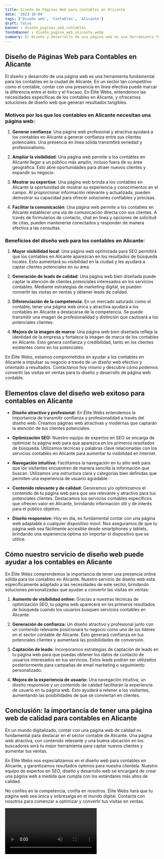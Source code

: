 ```yaml
---
title: Diseño de Páginas Web para Contables en Alicante
date: '2023-10-04'
tags: ['Diseño web', 'Contables', 'Alicante']
draft: false
banner : diseño_paginas_web_contables
fondoBanner : diseño_pagina_web_alicante.webp
summary: El diseño y desarrollo de una página web es una herramienta fundamental para los contables en la ciudad de Alicante. En un sector tan competitivo como el contable, contar con una presencia en línea efectiva puede marcar la diferencia entre el éxito y el fracaso. En Élite Webs, entendemos las necesidades específicas de los contables en Alicante, y ofrecemos soluciones de diseño web que generan resultados tangibles.
---
```


## Diseño de Páginas Web para Contables en Alicante

El diseño y desarrollo de una página web es una herramienta fundamental para los contables en la ciudad de Alicante. En un sector tan competitivo como el contable, contar con una presencia en línea efectiva puede marcar la diferencia entre el éxito y el fracaso. En Élite Webs, entendemos las necesidades específicas de los contables en Alicante, y ofrecemos soluciones de diseño web que generan resultados tangibles.

### Motivos por los que los contables en Alicante necesitan una página web:

1. **Generar confianza**: Una página web profesional y atractiva ayudará a los contables en Alicante a generar confianza entre sus clientes potenciales. Una presencia en línea sólida transmitirá seriedad y profesionalismo.

2. **Ampliar la visibilidad**: Una página web permite a los contables en Alicante llegar a un público más amplio, incluso fuera de su área geográfica. Esto abre oportunidades para atraer nuevos clientes y expandir su negocio.

3. **Mostrar su expertise**: Una página web brinda a los contables en Alicante la oportunidad de mostrar su experiencia y conocimientos en el campo. Al proporcionar información relevante y actualizada, pueden demostrar su capacidad para ofrecer soluciones confiables y precisas.

4. **Facilitar la comunicación**: Una página web permite a los contables en Alicante establecer una vía de comunicación directa con sus clientes. A través de formularios de contacto, chat en línea y opciones de solicitud de citas, pueden mantenerse conectados y responder de manera efectiva a las consultas.

### Beneficios del diseño web para los contables en Alicante:

1. **Mayor visibilidad local**: Una página web optimizada para SEO permitirá que los contables en Alicante aparezcan en los resultados de búsqueda locales. Esto aumentará su visibilidad en la ciudad y les ayudará a captar clientes potenciales en su área.

2. **Generación de leads de calidad**: Una página web bien diseñada puede captar la atención de clientes potenciales interesados en los servicios contables. Mediante estrategias de marketing digital, se pueden convertir las visitas en ventas y obtener leads de calidad.

3. **Diferenciación de la competencia**: En un mercado saturado como el contable, tener una página web única y atractiva ayudará a los contables en Alicante a destacarse de la competencia. Se puede transmitir una imagen de profesionalidad y distinción que cautivará a los potenciales clientes.

4. **Mejora de la imagen de marca**: Una página web bien diseñada refleja la identidad de la empresa y fortalece la imagen de marca de los contables en Alicante. Esto genera confianza y credibilidad, tanto en los clientes existentes como en los potenciales.

En Élite Webs, estamos comprometidos en ayudar a los contables en Alicante a impulsar su negocio a través de un diseño web efectivo y orientado a resultados. Contáctanos hoy mismo y descubre cómo podemos convertir las visitas en ventas para tu diseño y desarrollo de página web contable.

<GifSeo />

<Cta />

## Elementos clave del diseño web exitoso para contables en Alicante

- **Diseño atractivo y profesional:** En Élite Webs entendemos la importancia de transmitir confianza y profesionalidad a través del diseño web. Creamos páginas web atractivas y modernas que captarán la atención de tus clientes potenciales.

- **Optimización SEO:** Nuestro equipo de expertos en SEO se encarga de optimizar tu página web para que aparezca en los primeros resultados de búsqueda. Utilizamos técnicas y palabras clave relacionadas con los servicios contables en Alicante para aumentar tu visibilidad en Internet.

- **Navegación intuitiva:** Facilitamos la navegación en tu sitio web para que los visitantes encuentren de manera sencilla la información que buscan. Utilizamos una estructura clara y categorías bien definidas que permiten una experiencia de usuario agradable.

- **Contenido relevante y de calidad:** Generamos y/o optimizamos el contenido de tu página web para que sea relevante y atractivo para tus potenciales clientes. Destacamos los servicios contables específicos que ofrecen valor en Alicante, brindando información útil y de interés para el público objetivo.

- **Diseño responsive:** Hoy en día, es fundamental contar con una página web adaptable a cualquier dispositivo móvil. Nos aseguramos de que tu página web sea fácilmente accesible desde smartphones y tablets, brindando una experiencia óptima sin importar el dispositivo que se utilice.

## Cómo nuestro servicio de diseño web puede ayudar a los contables en Alicante

En Élite Webs comprendemos la importancia de tener una presencia online sólida para los contables en Alicante. Nuestro servicio de diseño web está específicamente adaptado a las necesidades de este sector, brindando soluciones personalizadas que ayudan a convertir las visitas en ventas:

1. **Aumento de visibilidad online:** Gracias a nuestras técnicas de optimización SEO, tu página web aparecerá en los primeros resultados de búsqueda cuando los usuarios busquen servicios contables en Alicante.

2. **Generación de confianza:** Un diseño atractivo y profesional junto con un contenido relevante posicionará tu negocio como uno de los líderes en el sector contable de Alicante. Esto generará confianza en tus potenciales clientes y aumentará las posibilidades de conversión.

3. **Captación de leads:** Incorporamos estrategias de captación de leads en tu página web para que puedas obtener los datos de contacto de usuarios interesados en tus servicios. Estos leads podrán ser utilizados posteriormente para campañas de email marketing o seguimiento personalizado.

4. **Mejora de la experiencia de usuario:** Una navegación intuitiva, un diseño responsive y un contenido de calidad facilitarán la experiencia de usuario en tu página web. Esto ayudará a retener a los visitantes, aumentando las posibilidades de que se conviertan en clientes.

## Conclusión: la importancia de tener una página web de calidad para contables en Alicante

En un mundo digitalizado, contar con una página web de calidad es fundamental para destacar en el sector contable de Alicante. Una página web atractiva, con contenido relevante y una buena ubicación en los buscadores será tu mejor herramienta para captar nuevos clientes y aumentar tus ventas.

En Élite Webs nos especializamos en el diseño web para contables en Alicante, y garantizamos resultados óptimos para nuestra clientela. Nuestro equipo de expertos en SEO, diseño y desarrollo web se encargará de crear una página web a medida que cumpla con los estándares más altos de calidad.

No confíes en la competencia, confía en nosotros. Élite Webs hará que tu página web sea única y sobresalga en el mundo digital. Contacta con nosotros para comenzar a optimizar y convertir tus visitas en ventas.

<Video />

<CtaBot job='Contables' city='Alicante'/>

<Gmaps query='Alicante+españa+maps' />